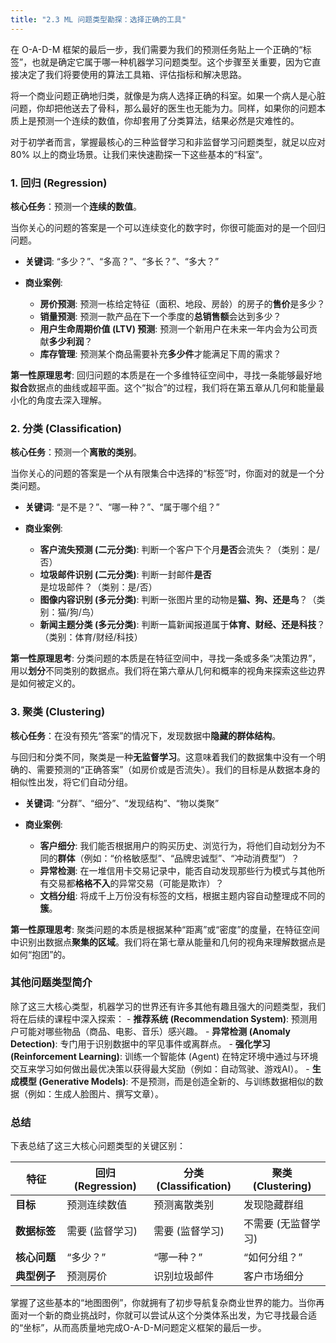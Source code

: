 ```yaml
---
title: "2.3 ML 问题类型勘探：选择正确的工具"
---
```


在 O-A-D-M 框架的最后一步，我们需要为我们的预测任务贴上一个正确的“标签”，也就是确定它属于哪一种机器学习问题类型。这个步骤至关重要，因为它直接决定了我们将要使用的算法工具箱、评估指标和解决思路。

将一个商业问题正确地归类，就像是为病人选择正确的科室。如果一个病人是心脏问题，你却把他送去了骨科，那么最好的医生也无能为力。同样，如果你的问题本质上是预测一个连续的数值，你却套用了分类算法，结果必然是灾难性的。

对于初学者而言，掌握最核心的三种监督学习和非监督学习问题类型，就足以应对 80% 以上的商业场景。让我们来快速勘探一下这些基本的“科室”。

### 1. 回归 (Regression)

**核心任务**：预测一个**连续的数值**。

当你关心的问题的答案是一个可以连续变化的数字时，你很可能面对的是一个回归问题。

-   **关键词**: “多少？”、“多高？”、“多长？”、“多大？”

-   **商业案例**:
    -   **房价预测**: 预测一栋给定特征（面积、地段、房龄）的房子的**售价**是多少？
    -   **销量预测**: 预测一款产品在下一个季度的**总销售额**会达到多少？
    -   **用户生命周期价值 (LTV) 预测**: 预测一个新用户在未来一年内会为公司贡献**多少利润**？
    -   **库存管理**: 预测某个商品需要补充**多少件**才能满足下周的需求？

**第一性原理思考**: 回归问题的本质是在一个多维特征空间中，寻找一条能够最好地**拟合**数据点的曲线或超平面。这个“拟合”的过程，我们将在第五章从几何和能量最小化的角度去深入理解。

### 2. 分类 (Classification)

**核心任务**：预测一个**离散的类别**。

当你关心的问题的答案是一个从有限集合中选择的“标签”时，你面对的就是一个分类问题。

-   **关键词**: “是不是？”、“哪一种？”、“属于哪个组？”

-   **商业案例**:
    -   **客户流失预测 (二元分类)**: 判断一个客户下个月**是否**会流失？（类别：是/否）
    -   **垃圾邮件识别 (二元分类)**: 判断一封邮件**是否**是垃圾邮件？（类别：是/否）
    -   **图像内容识别 (多元分类)**: 判断一张图片里的动物是**猫、狗、还是鸟**？（类别：猫/狗/鸟）
    -   **新闻主题分类 (多元分类)**: 判断一篇新闻报道属于**体育、财经、还是科技**？（类别：体育/财经/科技）

**第一性原理思考**: 分类问题的本质是在特征空间中，寻找一条或多条“决策边界”，用以**划分**不同类别的数据点。我们将在第六章从几何和概率的视角来探索这些边界是如何被定义的。

### 3. 聚类 (Clustering)

**核心任务**：在没有预先“答案”的情况下，发现数据中**隐藏的群体结构**。

与回归和分类不同，聚类是一种**无监督学习**。这意味着我们的数据集中没有一个明确的、需要预测的“正确答案”（如房价或是否流失）。我们的目标是从数据本身的相似性出发，将它们自动分组。

-   **关键词**: “分群”、“细分”、“发现结构”、“物以类聚”

-   **商业案例**:
    -   **客户细分**: 我们能否根据用户的购买历史、浏览行为，将他们自动划分为不同的**群体**（例如：“价格敏感型”、“品牌忠诚型”、“冲动消费型”）？
    -   **异常检测**: 在一堆信用卡交易记录中，能否自动发现那些行为模式与其他所有交易都**格格不入**的异常交易（可能是欺诈）？
    -   **文档分组**: 将成千上万份没有标签的文档，根据主题内容自动整理成不同的**簇**。

**第一性原理思考**: 聚类问题的本质是根据某种“距离”或“密度”的度量，在特征空间中识别出数据点**聚集的区域**。我们将在第七章从能量和几何的视角来理解数据点是如何“抱团”的。

### 其他问题类型简介

除了这三大核心类型，机器学习的世界还有许多其他有趣且强大的问题类型，我们将在后续的课程中深入探索：
-   **推荐系统 (Recommendation System)**: 预测用户可能对哪些物品（商品、电影、音乐）感兴趣。
-   **异常检测 (Anomaly Detection)**: 专门用于识别数据中的罕见事件或离群点。
-   **强化学习 (Reinforcement Learning)**: 训练一个智能体 (Agent) 在特定环境中通过与环境交互来学习如何做出最优决策以获得最大奖励（例如：自动驾驶、游戏AI）。
-   **生成模型 (Generative Models)**: 不是预测，而是创造全新的、与训练数据相似的数据（例如：生成人脸图片、撰写文章）。

### 总结

下表总结了这三大核心问题类型的关键区别：

| 特征         | 回归 (Regression)      | 分类 (Classification)   | 聚类 (Clustering)      |
|--------------|------------------------|-------------------------|------------------------|
| **目标**     | 预测连续数值           | 预测离散类别            | 发现隐藏群组           |
| **数据标签** | 需要 (监督学习)        | 需要 (监督学习)         | 不需要 (无监督学习)    |
| **核心问题** | “多少？”               | “哪一种？”              | “如何分组？”           |
| **典型例子** | 预测房价               | 识别垃圾邮件            | 客户市场细分           |


掌握了这些基本的“地图图例”，你就拥有了初步导航复杂商业世界的能力。当你再面对一个新的商业挑战时，你就可以尝试从这个分类体系出发，为它寻找最合适的“坐标”，从而高质量地完成O-A-D-M问题定义框架的最后一步。
